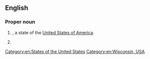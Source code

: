 {{also|wi|wi'|w/i|wī|Wī}}
==English==

===Proper noun===
{{en-proper noun}}

# {{abbreviation of|Wisconsin|dot=|lang=en}}, a state of the [[United States of America]].
# {{initialism of|{{w|Women's Institute}}|lang=en}}

[[Category:en:States of the United States]]
[[Category:en:Wisconsin, USA]]